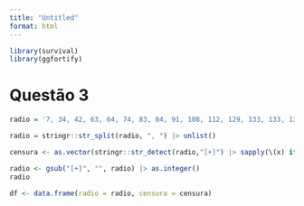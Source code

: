 ```yaml
---
title: "Untitled"
format: html
---
```



```r
library(survival)
library(ggfortify)
```

# Questão 3

```r
radio = '7, 34, 42, 63, 64, 74, 83, 84, 91, 108, 112, 129, 133, 133, 139, 140, 140, 146, 149, 154, 157, 160, 160, 165, 173, 176, 185+, 218, 225, 241, 248, 273, 277, 279+, 297, 319+, 405, 417, 420, 440, 523, 523+, 583, 594, 1101, 1116+, 1146, 1226+, 1349+, 1412+, 1417'

radio = stringr::str_split(radio, ", ") |> unlist()

censura <- as.vector(stringr::str_detect(radio,"[+]") |> sapply(\(x) if(x == TRUE ) 0 else 1))

radio <- gsub("[+]", "", radio) |> as.integer()
radio

df <- data.frame(radio = radio, censura = censura)
 ```

